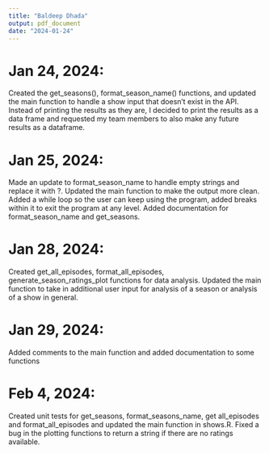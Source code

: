 ```yaml
---
title: "Baldeep Dhada"
output: pdf_document
date: "2024-01-24"
---
```


# Jan 24, 2024:

Created the get_seasons(), format_season_name() functions, and updated the main function to handle a show input that doesn't exist in the API. Instead of printing the results as they are, I decided to print the results as a data frame and requested my team members to also make any future results as a dataframe.

# Jan 25, 2024:

Made an update to format_season_name to handle empty strings and replace it with ?. Updated the main function to make the output more clean. Added a while loop so the user can keep using the program, added breaks within it to exit the program at any level. Added documentation for format_season_name and get_seasons.

# Jan 28, 2024:

Created get_all_episodes, format_all_episodes, generate_season_ratings_plot functions for data analysis. Updated the main function to take in additional user input for analysis of a season or analysis of a show in general.

# Jan 29, 2024:

Added comments to the main function and added documentation to some functions

# Feb 4, 2024:

Created unit tests for get_seasons, format_seasons_name, get all_episodes and format_all_episodes and updated the main function in shows.R. Fixed a bug in the plotting functions to return a string if there are no ratings available.
